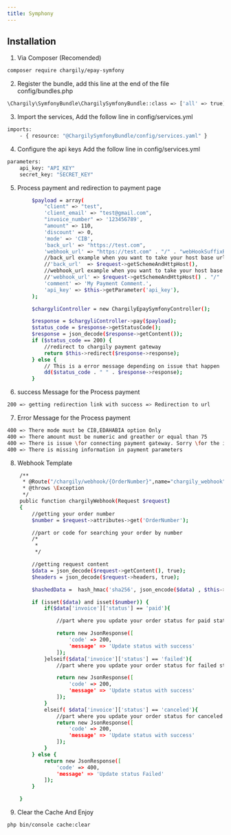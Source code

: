 ```yaml
---
title: Symphony
---
```


## Installation
1. Via Composer (Recomended)
```bash
composer require chargily/epay-symfony
```

2. Register the bundle, add this line at the end of the file config/bundles.php 
```bash
\Chargily\SymfonyBundle\ChargilySymfonyBundle::class => ['all' => true],
```

3. Import the services, Add the follow line in config/services.yml
```bash
imports:
    - { resource: "@ChargilySymfonyBundle/config/services.yaml" }
```

4. Configure the api keys Add the follow line in config/services.yml
```bash
parameters:
    api_key: "API_KEY"
    secret_key: "SECRET_KEY"
```

5. Process payment and redirection to payment page

```bash
        $payload = array(
            "client" => "test",
            'client_email' => "test@gmail.com",
            "invoice_number" => '123456789',
            "amount" => 110,
            'discount' => 0,
            'mode' => 'CIB',
            'back_url' => "https://test.com",
            'webhook_url' => "https://test.com" . "/" . "webHookSuffixRoute". "/" ."OrderNumber",
            //back_url example when you want to take your host base url
            //'back_url'  => $request->getSchemeAndHttpHost(),
            //webhook_url example when you want to take your host base url and add your suffix route for the webhook
            //'webhook_url' => $request->getSchemeAndHttpHost() . "/" . you_back_url_suffix_here . "/" .Order_Number,
            'comment' => 'My Payment Comment.',
            'api_key' => $this->getParameter('api_key'),
        );

        $chargyliController = new ChargilyEpaySymfonyController();

        $response = $chargyliController->pay($payload);
        $status_code = $response->getStatusCode();
        $response = json_decode($response->getContent());
        if ($status_code == 200) {
            //redirect to chargily payment gateway
            return $this->redirect($response->response);
        } else {
            // This is a error message depending on issue that happen
            dd($status_code . " " . $response->response);
        }

```

6. success Message for the Process payment
```bash
200 => getting redirection link with success => Redirection to url
```

7. Error Message for the Process payment
```bash
400 => There mode must be CIB,EDAHABIA option Only
400 => There amount must be numeric and greather or equal than 75
400 => There is issue \for connecting payment gateway. Sorry \for the inconvenience => with error message
400 => There is missing information in payment parameters
```
8. Webhook Template
```bash
    /**
     * @Route("/chargily/webhook/{OrderNumber}",name="chargily_webhook")
     * @throws \Exception
     */
    public function chargilyWebhook(Request $request)
    {
        //getting your order number
        $number = $request->attributes->get('OrderNumber');

        //part or code for searching your order by number
        /*
         *
         */

        //getting request content
        $data = json_decode($request->getContent(), true);
        $headers = json_decode($request->headers, true);

        $hashedData =  hash_hmac('sha256', json_encode($data) , $this->getParameter('secret_key'));

        if (isset($data) and isset($number)) {
            if($data['invoice']['status'] == 'paid'){

                //part where you update your order status for paid status

                return new JsonResponse([
                    'code' => 200,
                    'message' => 'Update status with success'
                ]);
            }elseif($data['invoice']['status'] == 'failed'){
                //part where you update your order status for failed status

                return new JsonResponse([
                    'code' => 200,
                    'message' => 'Update status with success'
                ]);
            }
            elseif( $data['invoice']['status'] == 'canceled'){
                //part where you update your order status for canceled status
                return new JsonResponse([
                    'code' => 200,
                    'message' => 'Update status with success'
                ]);
            }
        } else {
            return new JsonResponse([
                'code' => 400,
                'message' => 'Update status Failed'
            ]);
        }

    }
```
9. Clear the Cache And Enjoy
```bash
php bin/console cache:clear
```
